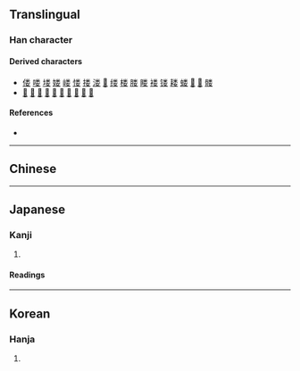 {{also|婁}}
{{character info}}
==Translingual==

===Han character===
{{Han char|rn=119|rad=米|as=03|sn=9|four=90404|canj=FDV,XFDV|ids=⿱米女}}

====Derived characters====
* [[偻]] [[喽]] [[𪣻]] [[𡞱]] [[嵝]] [[㥪]] [[搂]] [[溇]] [[𤠋]] [[缕]] [[楼]] [[𦝼]] [[䁖]] [[褛]] [[镂]] [[耧]] [[蝼]] [[𨍦]] [[𢖕]] [[髅]]
* [[𥹰]] [[数]] [[𡢐]] [[𢖖]] [[蒌]] [[窭]] [[篓]] [[屡]] [[瘘]] [[屦]]

====References====
* {{Han ref|kx=0261.321|dkj=06278|hdz=21048.010|uh=5A04}}

----

==Chinese==
{{zh-see|婁}}

----

==Japanese==
{{rfv|ja}}

===Kanji===
{{ja-kanji|grade=|rs=米03}}

# {{rfdef|ja|sort=米03}}

====Readings====
{{ja-readings
|goon=る
|kanon=ろう
|kun=つな-ぐ, ひ-く}}

----

==Korean==

===Hanja===
{{ko-hanja|hangeul=[[루]], [[누]]|eumhun=|rv=ru, nu|mr=ru, nu|y=lwu, nwu}}

# {{rfdef|ko|sort=米03}}